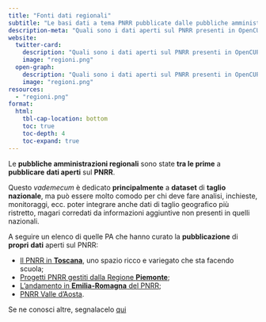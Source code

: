 ```yaml
---
title: "Fonti dati regionali"
subtitle: "Le basi dati a tema PNRR pubblicate dalle pubbliche amministrazioni regionali"
description-meta: "Quali sono i dati aperti sul PNRR presenti in OpenCUP e come utilizzarli"
website:
  twitter-card:
    description: "Quali sono i dati aperti sul PNRR presenti in OpenCUP e come utilizzarli"
    image: "regioni.png"
  open-graph:
    description: "Quali sono i dati aperti sul PNRR presenti in OpenCUP e come utilizzarli"
    image: "regioni.png"
resources:
  - "regioni.png"
format:
  html:
    tbl-cap-location: bottom
    toc: true
    toc-depth: 4
    toc-expand: true
---
```



Le **pubbliche amministrazioni regionali** sono state **tra le prime** a **pubblicare** **dati aperti** sul **PNRR**.

Questo *vademecum* è dedicato **principalmente** a **dataset** di **taglio nazionale**, ma può essere molto comodo per chi deve fare analisi, inchieste, monitoraggi, ecc. poter integrare anche dati di taglio geografico più ristretto, magari corredati da informazioni aggiuntive non presenti in quelli nazionali.

A seguire un elenco di quelle PA che hanno curato la **pubblicazione** di **propri** **dati** aperti sul PNRR:

- [Il PNRR in **Toscana**](https://pnrr.toscana.it/), uno spazio ricco e variegato che sta facendo scuola;
- [Progetti PNRR gestiti dalla Regione **Piemonte**](https://www.dati.piemonte.it/#/catalogodetail/regpie_ckan_ckan2_yucca_sdp_smartdatanet.it_Coordfondi_pnrr_progetti_od_24787);
- [L'andamento in **Emilia-Romagna** del PNRR](https://pnrr.regione.emilia-romagna.it/);
- [PNRR Valle d'Aosta](https://www.regione.vda.it/PNRR/default_i.aspx).

Se ne conosci altre, segnalacelo [qui](https://github.com/ondata/italian-public-sector-pnrr-data-guide/discussions)
